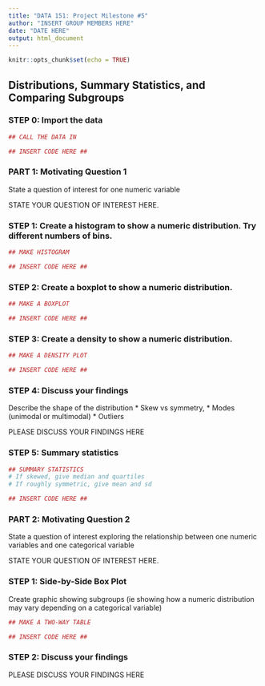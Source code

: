 ```yaml
---
title: "DATA 151: Project Milestone #5"
author: "INSERT GROUP MEMBERS HERE"
date: "DATE HERE"
output: html_document
---
```


```r
knitr::opts_chunk$set(echo = TRUE)
```

## Distributions, Summary Statistics, and Comparing Subgroups


### STEP 0: Import the data


```r
## CALL THE DATA IN 

## INSERT CODE HERE ##
```


### PART 1: Motivating Question 1

State a question of interest for one numeric variable

STATE YOUR QUESTION OF INTEREST HERE. 

### STEP 1: Create a histogram to show a numeric distribution. Try different numbers of bins.

```r
## MAKE HISTOGRAM

## INSERT CODE HERE ##
```

### STEP 2: Create a boxplot to show a numeric distribution.

```r
## MAKE A BOXPLOT

## INSERT CODE HERE ##
```

### STEP 3: Create a density to show a numeric distribution.

```r
## MAKE A DENSITY PLOT

## INSERT CODE HERE ##
```

### STEP 4: Discuss your findings

Describe the shape of the distribution
  * Skew vs symmetry, 
  * Modes (unimodal or multimodal)
  * Outliers

PLEASE DISCUSS YOUR FINDINGS HERE

### STEP 5: Summary statistics

```r
## SUMMARY STATISTICS
# If skewed, give median and quartiles
# If roughly symmetric, give mean and sd

## INSERT CODE HERE ##
```


### PART 2: Motivating Question 2

State a question of interest exploring the relationship between one numeric variables and one categorical variable

STATE YOUR QUESTION OF INTEREST HERE. 

### STEP 1: Side-by-Side Box Plot

Create graphic showing subgroups (ie showing how a numeric distribution may vary depending on a categorical variable)

```r
## MAKE A TWO-WAY TABLE

## INSERT CODE HERE ##
```


### STEP 2: Discuss your findings

PLEASE DISCUSS YOUR FINDINGS HERE
